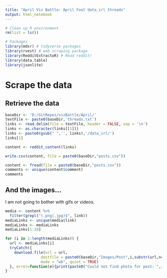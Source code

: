 ```yaml
---
title: "April Viz Battle: April Fool data_irl threads"
output: html_notebook
---
```


```r
# Clean up R environment
rm(list = ls())
```

```r
# Packages
library(mdsr) # tidyverse packages
library(rvest) # web scraping package
library(RedditExtractoR) # Read reddit!
library(data.table)
library(jsonlite)
```

# Scrape the data

## Retrieve the data

```r
baseDir <- 'D:/GitRepos/vizBattle/April/'
textFile <- paste0(baseDir,'threads.txt')
links <- read.delim(file = textFile, header = FALSE, sep = '\n')
links <- as.character(links[[1]])
links <- paste0(gsub(" ",'', links),'/data_irl/')
links[1]
```

```r
content <- reddit_content(links)
```

```r
write.csv(content, file = paste0(baseDir,"posts.csv"))
```

```r
content <- fread(file = paste0(baseDir,"posts.csv"))
comments <- unique(content$comment)
comments
```
## And the images...

I am not going to bother with gifs or videos.
```r
media <- content %>%
  filter(grepl("(.png|.jpg)$", link))
mediaLinks <- unique(media$link)
mediaLinks <- mediaLinks
mediaLinks[1:10]
```

```r
for (i in 1:length(mediaLinks)) {
  url <- mediaLinks[i]
  tryCatch({
    download.file(url = url,
                destfile = paste0(baseDir,"Images/Post",i,substr(url,nchar(url)-3,nchar(url))),
                mode = "wb", quiet = TRUE)
  }, error=function(e){print(paste0("Could not find photo for post: ",i))})
}
```














